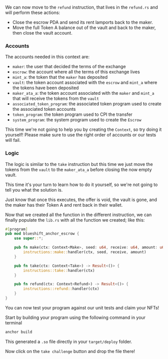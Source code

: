 
<ArticleSection name="Refund" id="refund" level="h2" />

We can now move to the `refund` instruction, that lives in the `refund.rs` and will perform these actions:
- Close the escrow PDA and send its rent lamports back to the maker.
- Move the full Token A balance out of the vault and back to the maker, then close the vault account.

### Accounts 

The accounts needed in this context are:
- `maker`: the user that decided the terms of the exchange
- `escrow`: the account where all the terms of this exchange lives
- `mint_a`: the token that the `maker` has deposited
- `vault`: the token account associated with the `escrow` and `mint_a` where the tokens have been deposited
- `maker_ata_a`: the token account associated with the `maker` and `mint_a` that will receive the tokens from the `vault`
- `associated_token_program`: the associated token program used to create the associated token accounts
- `token_program`: the token program used to CPI the transfer
- `system_program`: the system program used to create the `Escrow`

This time we're not going to help you by creating the `Context`, so try doing it yourself! Please make sure to use the right order of accounts or our tests will fail.

### Logic 

The logic is similar to the `take` instruction but this time we just move the tokens from the `vault` to the `maker_ata_a` before closing the now empty vault. 

This time it's your turn to learn how to do it yourself, so we're not going to tell you what the solution is.

Just know that once this executes, the offer is void, the vault is gone, and the maker has their Token A and rent back in their wallet.

<ArticleSection name="Entrypoint" id="entrypoint" level="h2" />

Now that we created all the function in the different instruction, we can finally populate the `lib.rs` with all the function we created; like this:

```rust
#[program]
pub mod blueshift_anchor_escrow {
    use super::*;

    pub fn make(ctx: Context<Make>, seed: u64, receive: u64, amount: u64) -> Result<()> {
        instructions::make::handler(ctx, seed, receive, amount)
    }

    pub fn take(ctx: Context<Take>) -> Result<()> {
        instructions::take::handler(ctx)
    }

    pub fn refund(ctx: Context<Refund>) -> Result<()> {
        instructions::refund::handler(ctx)
    }
}
```

<ArticleSection name="Conclusion" id="conclusion" level="h2" />

You can now test your program against our unit tests and claim your NFTs!

Start by building your program using the following command in your terminal

```bash
anchor build
```

This generated a `.so` file directly in your `target/deploy` folder. 

Now click on the `take challenge` button and drop the file there!
